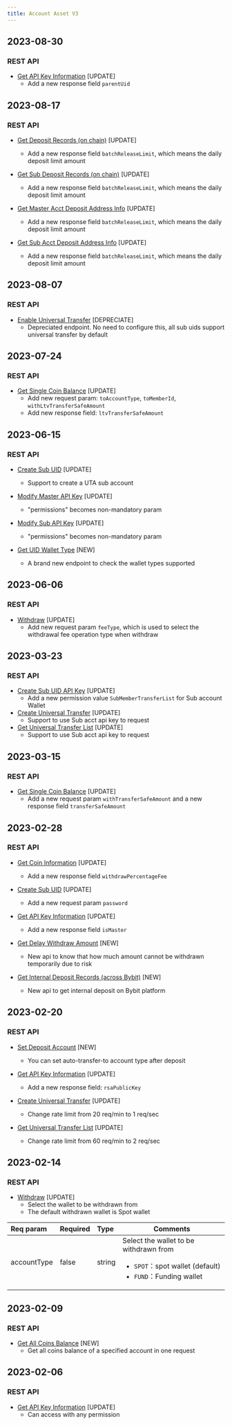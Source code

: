 ```yaml
---
title: Account Asset V3
---
```

## 2023-08-30
### REST API
* [Get API Key Information](../account-asset/apikey-info) [UPDATE]
    * Add a new response field `parentUid`

## 2023-08-17
### REST API
* [Get Deposit Records (on chain)](../account-asset/deposit-record) [UPDATE]
    * Add a new response field `batchReleaseLimit`, which means the daily deposit limit amount

* [Get Sub Deposit Records (on chain)](../account-asset/sub-deposit-record) [UPDATE]
    * Add a new response field `batchReleaseLimit`, which means the daily deposit limit amount

* [Get Master Acct Deposit Address Info](../account-asset/master-deposit-addr) [UPDATE]
    * Add a new response field `batchReleaseLimit`, which means the daily deposit limit amount

* [Get Sub Acct Deposit Address Info](../account-asset/sub-deposit-addr) [UPDATE]
    * Add a new response field `batchReleaseLimit`, which means the daily deposit limit amount

## 2023-08-07
### REST API
* [Enable Universal Transfer](../account-asset/enable-unitransfer) [DEPRECIATE]
    * Depreciated endpoint. No need to configure this, all sub uids support universal transfer by default

## 2023-07-24
### REST API
* [Get Single Coin Balance](../account-asset/coin-balance) [UPDATE]
    * Add new request param: `toAccountType`, `toMemberId`, `withLtvTransferSafeAmount`
    * Add new response field: `ltvTransferSafeAmount`

## 2023-06-15
### REST API
* [Create Sub UID](../account-asset/create-subuid) [UPDATE]
    * Support to create a UTA sub account

* [Modify Master API Key](../account-asset/modify-master-apikey) [UPDATE]
    * "permissions" becomes non-mandatory param

* [Modify Sub API Key](../account-asset/modify-sub-apikey) [UPDATE]
    * "permissions" becomes non-mandatory param

* [Get UID Wallet Type](../account-asset/wallet-type) [NEW]
    * A brand new endpoint to check the wallet types supported

## 2023-06-06
### REST API
* [Withdraw](../account-asset/withdraw) [UPDATE]
    * Add new request param `feeType`, which is used to select the withdrawal fee operation type when withdraw

## 2023-03-23
### REST API
* [Create Sub UID API Key](../account-asset/create-subuid-apikey) [UPDATE]
    * Add a new permission value `SubMemberTransferList` for Sub account Wallet
* [Create Universal Transfer](../account-asset/uni-transfer) [UPDATE]
    * Support to use Sub acct api key to request
* [Get Universal Transfer List](../account-asset/uni-transfer-list) [UPDATE]
    * Support to use Sub acct api key to request

## 2023-03-15
### REST API
* [Get Single Coin Balance](../account-asset/coin-balance) [UPDATE]
    * Add a new request param `withTransferSafeAmount` and a new response field `transferSafeAmount`

## 2023-02-28
### REST API
* [Get Coin Information](../account-asset/coin-info) [UPDATE]
    * Add a new response field `withdrawPercentageFee`

* [Create Sub UID](../account-asset/create-subuid) [UPDATE]
    * Add a new request param `password`

* [Get API Key Information](../account-asset/apikey-info) [UPDATE]
    * Add a new response field `isMaster`

* [Get Delay Withdraw Amount](../account-asset/delay-amount) [NEW]
    * New api to know that how much amount cannot be withdrawn temporarily due to risk

* [Get Internal Deposit Records (across Bybit)](../account-asset/internal-deposit-record) [NEW]
    * New api to get internal deposit on Bybit platform

## 2023-02-20
### REST API
* [Set Deposit Account](../account-asset/set-deposit-acct) [NEW]
    * You can set auto-transfer-to account type after deposit

* [Get API Key Information](../account-asset/apikey-info) [UPDATE]
    * Add a new response field: `rsaPublicKey`

* [Create Universal Transfer](../account-asset/uni-transfer) [UPDATE]
    * Change rate limit from 20 req/min to 1 req/sec

* [Get Universal Transfer List](../account-asset/uni-transfer-list) [UPDATE]
    * Change rate limit from 60 req/min to 2 req/sec

## 2023-02-14
### REST API
* [Withdraw](../account-asset/withdraw) [UPDATE]
    * Select the wallet to be withdrawn from
    * The default withdrawn wallet is Spot wallet

| Req param | Required | Type | Comments|
|:----- |:-------|:-----|------ |
|accountType|false|string |Select the wallet to be withdrawn from <ul><li>`SPOT`：spot wallet (default)</li><li>`FUND`：Funding wallet</li></ul>|

## 2023-02-09
### REST API
* [Get All Coins Balance](../account-asset/all-balance) [NEW]
    * Get all coins balance of a specified account in one request

## 2023-02-06
### REST API
* [Get API Key Information](../account-asset/apikey-info) [UPDATE]
    * Can access with any permission